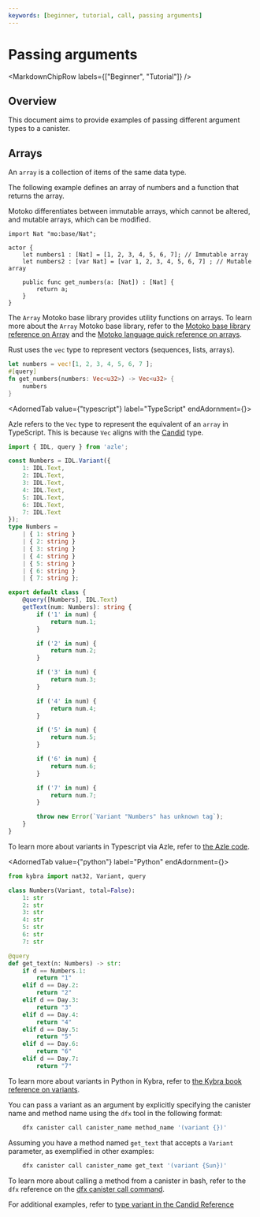 ```yaml
---
keywords: [beginner, tutorial, call, passing arguments]
---
```




# Passing arguments

<MarkdownChipRow labels={["Beginner", "Tutorial"]} />

## Overview

This document aims to provide examples of passing different argument types to a <GlossaryTooltip>canister</GlossaryTooltip>.

## Arrays

An `array` is a collection of items of the same data type.

The following example defines an array of numbers and a function that returns the array.

<AdornedTabs groupId="language">
<TabItem value="motoko" label="Motoko">

Motoko differentiates between immutable arrays, which cannot be altered, and mutable arrays, which can be modified.

```motoko
import Nat "mo:base/Nat";

actor {
    let numbers1 : [Nat] = [1, 2, 3, 4, 5, 6, 7]; // Immutable array
    let numbers2 : [var Nat] = [var 1, 2, 3, 4, 5, 6, 7] ; // Mutable array

    public func get_numbers(a: [Nat]) : [Nat] {
        return a;
    }
}

```

The `Array` Motoko base library provides utility functions on arrays. To learn more about the `Array` Motoko base library, refer to the [Motoko base library reference on Array](/docs/current/motoko/main/base/Array) and the [Motoko language quick reference on arrays](/docs/current/motoko/main/reference/language-manual#arrays).

</TabItem>

<TabItem value="rust" label="Rust">

Rust uses the `vec` type to represent vectors (sequences, lists, arrays).

```rust
let numbers = vec![1, 2, 3, 4, 5, 6, 7 ];
#[query]
fn get_numbers(numbers: Vec<u32>) -> Vec<u32> {
    numbers
}
```

</TabItem>

<AdornedTab value={"typescript"} label="TypeScript" endAdornment={<BetaChip />}>

Azle refers to the `Vec` type to represent the equivalent of an `array` in TypeScript. This is because `Vec` aligns with the [Candid](/docs/current/developer-docs/smart-contracts/candid/candid-concepts) type.

```typescript
import { IDL, query } from 'azle';

const Numbers = IDL.Variant({
    1: IDL.Text,
    2: IDL.Text,
    3: IDL.Text,
    4: IDL.Text,
    5: IDL.Text,
    6: IDL.Text,
    7: IDL.Text
});
type Numbers =
    | { 1: string }
    | { 2: string }
    | { 3: string }
    | { 4: string }
    | { 5: string }
    | { 6: string }
    | { 7: string };

export default class {
    @query([Numbers], IDL.Text)
    getText(num: Numbers): string {
        if ('1' in num) {
            return num.1;
        }

        if ('2' in num) {
            return num.2;
        }

        if ('3' in num) {
            return num.3;
        }

        if ('4' in num) {
            return num.4;
        }

        if ('5' in num) {
            return num.5;
        }

        if ('6' in num) {
            return num.6;
        }

        if ('7' in num) {
            return num.7;
        }

        throw new Error(`Variant "Numbers" has unknown tag`);
    }
}
```
To learn more about variants in Typescript via Azle, refer to [the Azle code](https://github.com/demergent-labs/azle/blob/main/tests/end_to_end/candid_rpc/class_syntax/complex_types/src/candid_types.ts#L3).

</AdornedTab>

<AdornedTab value={"python"} label="Python" endAdornment={<BetaChip />}>

```python
from kybra import nat32, Variant, query

class Numbers(Variant, total=False):
    1: str
    2: str
    3: str
    4: str
    5: str
    6: str
    7: str

@query
def get_text(n: Numbers) -> str:
    if d == Numbers.1:
        return "1"
    elif d == Day.2:
        return "2"
    elif d == Day.3:
        return "3"
    elif d == Day.4:
        return "4"
    elif d == Day.5:
        return "5"
    elif d == Day.6:
        return "6"
    elif d == Day.7:
        return "7"
```

To learn more about variants in Python in Kybra, refer to [the Kybra book reference on variants](https://demergent-labs.github.io/kybra/reference/candid/variant.html).

</AdornedTab>

<TabItem value="bash" label="bash">

You can pass a variant as an argument by explicitly specifying the canister name and method name using the `dfx` tool in the following format:

```bash
    dfx canister call canister_name method_name '(variant {})'
```
Assuming you have a method named `get_text` that accepts a `Variant` parameter, as exemplified in other examples:

```bash
    dfx canister call canister_name get_text '(variant {Sun})'
```
To learn more about calling a method from a canister in bash, refer to the `dfx` reference on the [dfx canister call command](/docs/current/developer-docs/developer-tools/cli-tools/cli-reference/dfx-canister#dfx-canister-call).

For additional examples, refer to [type variant in the Candid Reference](/docs/current/references/candid-ref#type-variant--n--t--)

</TabItem>
</AdornedTabs>
